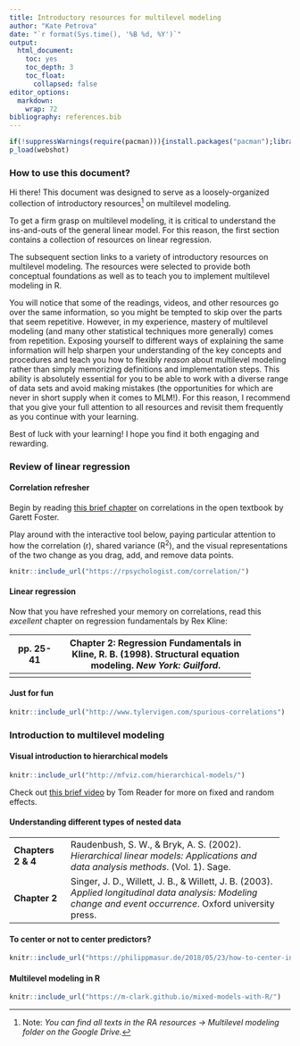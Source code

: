 ```yaml
---
title: Introductory resources for multilevel modeling
author: "Kate Petrova"
date: "`r format(Sys.time(), '%B %d, %Y')`"
output:
  html_document:
    toc: yes
    toc_depth: 3
    toc_float:
      collapsed: false
editor_options: 
  markdown: 
    wrap: 72
bibliography: references.bib
---
```


```r
if(!suppressWarnings(require(pacman))){install.packages("pacman");library("pacman")}
p_load(webshot)
```

### How to use this document?

Hi there! This document was designed to serve as a loosely-organized
collection of introductory resources[^1] on multilevel modeling.

[^1]: Note: *You can find all texts in the RA resources -> Multilevel
    modeling folder on the Google Drive.*

To get a firm grasp on multilevel modeling, it is critical to understand
the ins-and-outs of the general linear model. For this reason, the first
section contains a collection of resources on linear regression.

The subsequent section links to a variety of introductory resources on
multilevel modeling. The resources were selected to provide both
conceptual foundations as well as to teach you to implement multilevel
modeling in R.

You will notice that some of the readings, videos, and other resources
go over the same information, so you might be tempted to skip over the
parts that seem repetitive. However, in my experience, mastery of
multilevel modeling (and many other statistical techniques more
generally) comes from repetition. Exposing yourself to different ways of
explaining the same information will help sharpen your understanding of
the key concepts and procedures and teach you how to flexibly *reason*
about multilevel modeling rather than simply memorizing definitions and
implementation steps. This ability is absolutely essential for you to be
able to work with a diverse range of data sets and avoid making mistakes
(the opportunities for which are never in short supply when it comes to
MLM!). For this reason, I recommend that you give your full attention to
all resources and revisit them frequently as you continue with your
learning.

Best of luck with your learning! I hope you find it both engaging and
rewarding.

### Review of linear regression

#### Correlation refresher

Begin by reading [this brief
chapter](https://stats.libretexts.org/Bookshelves/Applied_Statistics/Book%3A_An_Introduction_to_Psychological_Statistics_(Foster_et_al.)/12%3A_Correlations)
on correlations in the open textbook by Garett Foster.

Play around with the interactive tool below, paying particular attention
to how the correlation (r), shared variance (R^2^), and the visual
representations of the two change as you drag, add, and remove data
points.

```r
knitr::include_url("https://rpsychologist.com/correlation/")
```

#### Linear regression

Now that you have refreshed your memory on correlations, read this
*excellent* chapter on regression fundamentals by Rex Kline:

+------------+------------------------------------------------+
| pp. 25-41  | **Chapter 2: Regression Fundamentals** in      |
|            | Kline, R. B. (1998). Structural equation       |
|            | modeling. *New York: Guilford*.                |
+============+================================================+
+------------+------------------------------------------------+

#### Just for fun

```r
knitr::include_url("http://www.tylervigen.com/spurious-correlations")
```

### Introduction to multilevel modeling

#### Visual introduction to hierarchical models

```r
knitr::include_url("http://mfviz.com/hierarchical-models/")
```

Check out [this brief
video](https://www.youtube.com/watch?v=FCcVPsq8VcA&t=6s) by Tom Reader
for more on fixed and random effects.

#### Understanding different types of nested data

+--------------+-----------------------------------------------------+
| **Chapters 2 | Raudenbush, S. W., & Bryk, A. S. (2002).            |
| & 4**        | *Hierarchical linear models: Applications and data  |
|              | analysis methods*. (Vol. 1). Sage.                  |
+--------------+-----------------------------------------------------+
| **Chapter    | Singer, J. D., Willett, J. B., & Willett, J. B.     |
| 2**          | (2003). *Applied longitudinal data analysis:        |
|              | Modeling change and event occurrence*. Oxford       |
|              | university press.                                   |
+--------------+-----------------------------------------------------+

#### To center or not to center predictors?

```r
knitr::include_url("https://philippmasur.de/2018/05/23/how-to-center-in-multilevel-models/")
```

#### Multilevel modeling in R

```r
knitr::include_url("https://m-clark.github.io/mixed-models-with-R/")
```
